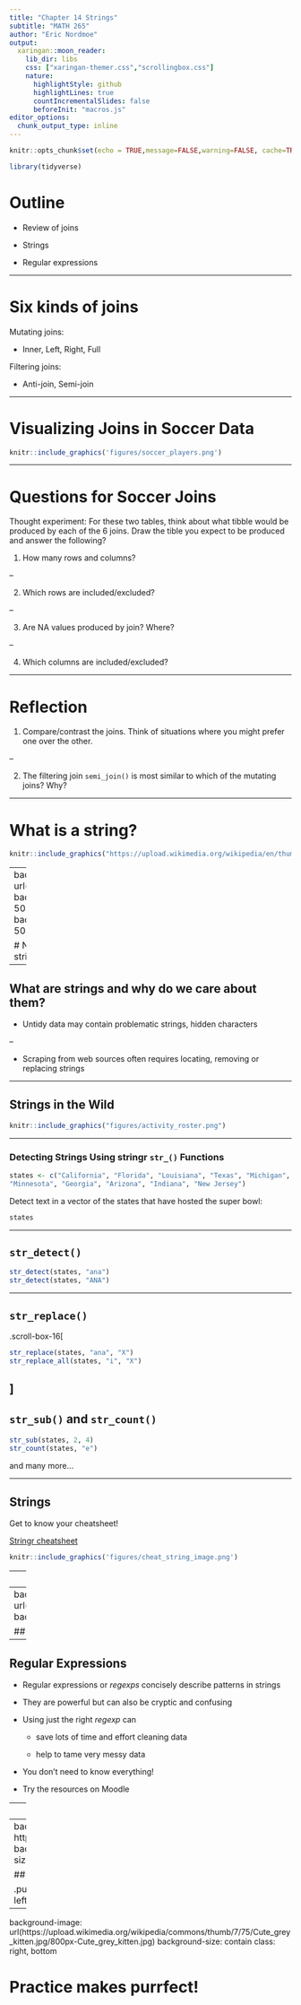 ```yaml
---
title: "Chapter 14 Strings"
subtitle: "MATH 265"
author: "Eric Nordmoe"
output:
  xaringan::moon_reader:
    lib_dir: libs
    css: ["xaringan-themer.css","scrollingbox.css"]
    nature:
      highlightStyle: github
      highlightLines: true
      countIncrementalSlides: false
      beforeInit: "macros.js"
editor_options: 
  chunk_output_type: inline
---
```




```r
knitr::opts_chunk$set(echo = TRUE,message=FALSE,warning=FALSE, cache=TRUE)
```

```r
library(tidyverse)
```


# Outline  

* Review of joins 

* Strings  

* Regular expressions

---

# Six kinds of joins  

Mutating joins:  

* Inner, Left, Right, Full  

Filtering joins:  

* Anti-join, Semi-join

---

# Visualizing Joins in Soccer Data  


```r
knitr::include_graphics('figures/soccer_players.png')
```

---

# Questions for Soccer Joins  

Thought experiment: For these two tables, think about what tibble would be produced by each of the 6 joins.  Draw the tible you expect to be produced and answer the following?

1) How many rows and columns?

--

2) Which rows are included/excluded?

--

3) Are NA values produced by join? Where?

--

4) Which columns are included/excluded?

---

# Reflection  

1) Compare/contrast the joins. Think of situations where you might prefer one over the other.

--

2) The filtering join `semi_join()` is most similar to which of the mutating joins? Why?

---

# What is a string?  


```r
knitr::include_graphics("https://upload.wikimedia.org/wikipedia/en/thumb/1/1f/Spool_of_string.jpg/544px-Spool_of_string.jpg")
```

---
background-image: url(figures/stringr.png)
background-position: 50% 75%
background-size: 50%

# No, really! What is a string?


---

## What are strings and why do we care about them?  

* Untidy data may contain problematic strings, hidden characters

--

* Scraping from web sources often requires locating, removing  or replacing strings

---

## Strings in the Wild  

```r
knitr::include_graphics("figures/activity_roster.png")
```


---

### Detecting Strings Using **stringr** `str_()` Functions

```r
states <- c("California", "Florida", "Louisiana", "Texas", "Michigan", 
"Minnesota", "Georgia", "Arizona", "Indiana", "New Jersey")
```

Detect text in a vector of the states that have hosted the super bowl:  
```r
states
```

---

## `str_detect()`

```r
str_detect(states, "ana")
str_detect(states, "ANA")
```

---

## `str_replace()` 

.scroll-box-16[
```r
str_replace(states, "ana", "X")
str_replace_all(states, "i", "X")
```
]
---

## `str_sub()` and `str_count()` 

```r
str_sub(states, 2, 4)
str_count(states, "e")
```

and many more...

---

## Strings  

Get to know your cheatsheet!  

[Stringr cheatsheet](https://github.com/rstudio/cheatsheets/raw/master/strings.pdf)

```r
knitr::include_graphics('figures/cheat_string_image.png')
```

---
class: inverse, center, middle

# What about more challenging string problems?

---
background-image: url(https://imgs.xkcd.com/comics/regular_expressions.png)
background-position: 50% 75%
background-size: 50%

## Regular expressions to the rescue!


---
## Regular Expressions 

* Regular expressions or *regexps* concisely describe patterns in strings  

* They are powerful but can also be cryptic and confusing  

* Using just the right *regexp* can   

    + save lots of time and effort cleaning data  
    
    + help to tame very messy data
    
* You don't need to know everything!  

* Try the resources on Moodle

---
### Using str_view() to verify regexps

```r
#starts with M or L
str_detect(states, "^[ML]")
str_view(states, "^[ML]")
```

---
background-image: url( https://imgs.xkcd.com/comics/backslashes.png)
background-position: 50% 50%
background-size: contain
class: left, top

## regexp: It's not just another \\-er flick!

.pull-left[.footnote[Source:https://xkcd.com/1638/]]
---
background-image: url(https://upload.wikimedia.org/wikipedia/commons/thumb/7/75/Cute_grey_kitten.jpg/800px-Cute_grey_kitten.jpg)
background-size: contain
class: right, bottom

# Practice makes purrfect!
